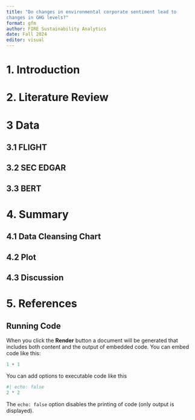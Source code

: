 ```yaml
---
title: "Do changes in environmental corporate sentiment lead to
changes in GHG levels?"
format: gfm
author: FIRE Sustainability Analytics
date: Fall 2024
editor: visual
---
```


# 1. Introduction

# 2. Literature Review

# 3 Data

## 3.1 FLIGHT

## 3.2 SEC EDGAR

## 3.3 BERT

# 4. Summary

## 4.1 Data Cleansing Chart

## 4.2 Plot

## 4.3 Discussion

# 5. References



## Running Code

When you click the **Render** button a document will be generated that includes both content and the output of embedded code. You can embed code like this:

```r
1 + 1
```

You can add options to executable code like this

```r
#| echo: false
2 * 2
```

The `echo: false` option disables the printing of code (only output is displayed).
